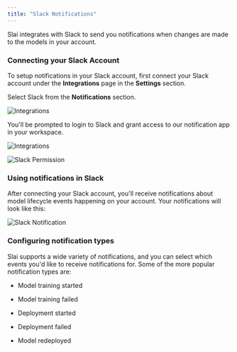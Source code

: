 ```yaml
---
title: "Slack Notifications"
---
```


Slai integrates with Slack to send you notifications when changes are made to the models in your account.

### Connecting your Slack Account

To setup notifications in your Slack account, first connect your Slack account under the **Integrations** page in the **Settings** section.

Select Slack from the **Notifications** section.

![Integrations](/img/integrations/slack/integrations1.png)

You'll be prompted to login to Slack and grant access to our notification app in your workspace.

![Integrations](/img/integrations/slack/integrations.png)

![Slack Permission](/img/integrations/slack/slack-permission.png)

### Using notifications in Slack

After connecting your Slack account, you'll receive notifications about model lifecycle events happening on your account. Your notifications will look like this:

![Slack Notification](/img/integrations/slack/slack-notif.png)

### Configuring notification types

Slai supports a wide variety of notifications, and you can select which events you'd like to receive notifications for. Some of the more popular notification types are:

- Model training started

- Model training failed

- Deployment started

- Deployment failed

- Model redeployed

